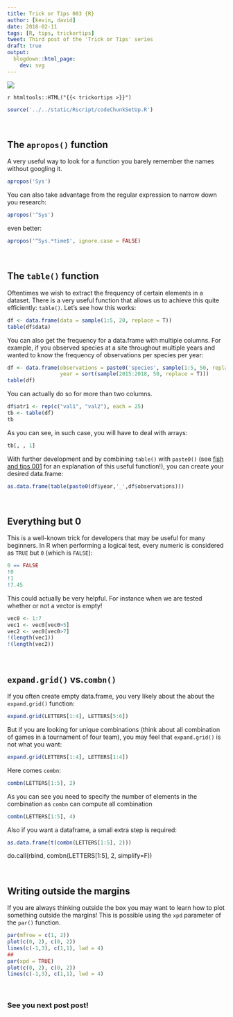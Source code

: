 ```yaml
---
title: Trick or Tips 003 {R}
author: [kevin, david]
date: 2018-02-11
tags: [R, tips, trickortips]
tweet: Third post of the 'Trick or Tips' series
draft: true
output:
  blogdown::html_page:
    dev: svg
---
```


![](https://img.shields.io/badge/inSileco-InDevelopment-3fb3b2.svg)


`r htmltools::HTML("{{< trickortips >}}")`


```r
source('../../static/Rscript/codeChunkSetUp.R')
```


<br>

## The `apropos()` function

A very useful way to look for a function you barely remember the names without
googling it.

```r
apropos('Sys')
```

You can also take advantage from the regular expression to narrow down you research:

```r
apropos('^Sys')
```

even better:

```r
apropos('^Sys.*time$', ignore.case = FALSE)
```


<br>

## The `table()` function

Oftentimes we wish to extract the frequency of certain elements in a dataset.
There is a very useful function that allows us to achieve this quite efficiently:
`table()`. Let's see how this works:

```r
df <- data.frame(data = sample(1:5, 20, replace = T))
table(df$data)
```

You can also get the frequency for a data.frame with multiple columns. For example,
if you observed species at a site throughout multiple years and wanted to know
the frequency of observations per species per year:


```r
df <- data.frame(observations = paste0('species', sample(1:5, 50, replace = T)),
                 year = sort(sample(2015:2018, 50, replace = T)))
table(df)
```

You can actually do so for more than two columns.

```r
df$atr1 <- rep(c("val1", "val2"), each = 25)
tb <- table(df)
tb
```

As you can see, in such case, you will have to deal with arrays:

```r
tb[, , 1]
```

With further development and by combining `table()` with `paste0()` (see
[fish and tips 001](https://insileco.github.io/2017/06/30/trick-or-tips-001-r/)
for an explanation of this useful function!), you can create your desired data.frame:

```r
as.data.frame(table(paste0(df$year,'_',df$observations)))
```


<br>

## Everything but 0

This is a well-known trick for developers that may be useful for many beginners.
In R when performing a logical test, every numeric is considered as `TRUE` but
`0` (which is `FALSE`):

```r
0 == FALSE
!0
!1
!7.45
```

This could actually be very helpful. For instance when we are tested whether
or not a vector is empty!

```r
vec0 <- 1:7
vec1 <- vec0[vec0>5]
vec2 <- vec0[vec0>7]
!(length(vec1))
!(length(vec2))
```




<br>

## `expand.grid()` vs.`combn()`

If you often create empty data.frame, you very likely about the about the
`expand.grid()` function:


```r
expand.grid(LETTERS[1:4], LETTERS[5:6])
```

But if you are looking for unique combinations (think about all combination of
games in a tournament of four team), you may feel that `expand.grid()` is not
what you want:

```r
expand.grid(LETTERS[1:4], LETTERS[1:4])
```

Here comes `combn`:

```r
combn(LETTERS[1:5], 2)
```

As you can see you need to specify the number of elements in the combination as
`combn` can compute all combination

```r
combn(LETTERS[1:5], 4)
```

Also if you want a dataframe, a small extra step is required:

```r
as.data.frame(t(combn(LETTERS[1:5], 2)))
```




do.call(rbind, combn(LETTERS[1:5], 2, simplify=F))




<br>

## Writing outside the margins

If you are always thinking outside the box you may want to learn how to plot
something outside the margins! This is possible using the `xpd` parameter of
the `par()` function.


```r
par(mfrow = c(1, 2))
plot(c(0, 2), c(0, 2))
lines(c(-1,3), c(1,1), lwd = 4)
##
par(xpd = TRUE)
plot(c(0, 2), c(0, 2))
lines(c(-1,3), c(1,1), lwd = 4)
```

<br>

### See you next post post!

<br>
